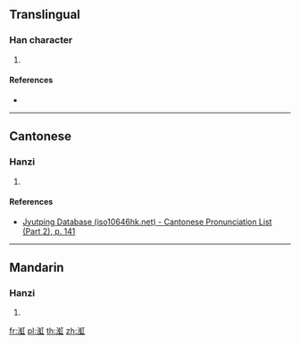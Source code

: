 {{character info/new}}
==Translingual==

===Han character===
{{Han char|rn=85|rad=水|as=09|sn=12|four=31110|canj=ELIM|ids=⿰氵虹}}

# {{defn|Han|sort=水09}}

====References====
* {{Han ref|kx=0635.060|dkj=17785|dj=1042.040|hdz=31677.050|uh=6E31|ud=28209|bh=DA43|bd=55875}}

----

==Cantonese==

===Hanzi===
{{yue-hanzi|jyut=[[hung4]]|y=hung4}}

# {{defn|lang=yue|sort=水09}}

====References====
*[http://www.iso10646hk.net/jp/document/download.jsp Jyutping Database (iso10646hk.net) - Cantonese Pronunciation List (Part 2), p. 141]

----

==Mandarin==

===Hanzi===
{{cmn-hanzi|pin=[[hóng]] ([[hong2]])|wg=hung<sup>2</sup>}}

# {{defn|lang=cmn|sort=水09}}

[[fr:渱]]
[[pl:渱]]
[[th:渱]]
[[zh:渱]]